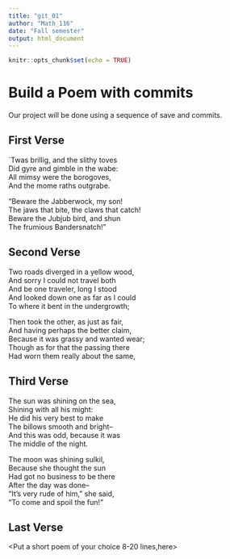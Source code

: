 ---
title: "git_01"
author: "Math_116"
date: "Fall semester"
output: html_document
---

```{r setup, include=FALSE}
knitr::opts_chunk$set(echo = TRUE)
```
# Build a Poem with commits
Our project will be done using a sequence of save and commits.

## First Verse 
<Put the two first verses of jabberwocky by lewis Carrol in this section>
`Twas brillig, and the slithy toves   
  Did gyre and gimble in the wabe:   
All mimsy were the borogoves,   
  And the mome raths outgrabe.   
  
  "Beware the Jabberwock, my son!   
  The jaws that bite, the claws that catch!   
Beware the Jubjub bird, and shun   
  The frumious Bandersnatch!"   

## Second Verse
<Put the first two verses of The Road Not Taken by Robert Frost here>
Two roads diverged in a yellow wood,   
And sorry I could not travel both   
And be one traveler, long I stood   
And looked down one as far as I could   
To where it bent in the undergrowth;         
 
Then took the other, as just as fair,    
And having perhaps the better claim,   
Because it was grassy and wanted wear;   
Though as for that the passing there   
Had worn them really about the same,        

## Third Verse
<Put the first two verses of The Walrus and the Carpenter here>
The sun was shining on the sea,    
Shining with all his might:   
He did his very best to make    
The billows smooth and bright--    
And this was odd, because it was    
The middle of the night.    

The moon was shining sulkil,   
Because she thought the sun    
Had got no business to be there    
After the day was done--    
"It's very rude of him," she said,   
"To come and spoil the fun!"     

## Last Verse
<Put a short poem of your choice 8-20 lines,here>
